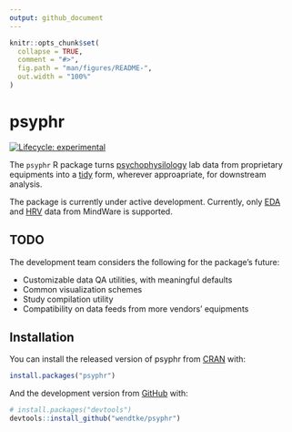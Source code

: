 ```yaml
---
output: github_document
---
```


<!-- README.md is generated from README.Rmd. Please edit that file -->

```r
knitr::opts_chunk$set(
  collapse = TRUE,
  comment = "#>",
  fig.path = "man/figures/README-",
  out.width = "100%"
)
```
# psyphr

<!-- badges: start -->
[![Lifecycle: experimental](https://img.shields.io/badge/lifecycle-experimental-orange.svg)](https://www.tidyverse.org/lifecycle/#experimental)
<!-- badges: end -->

The `psyphr` R package turns [psychophysilology](https://en.wikipedia.org/wiki/Psychophysiology) lab data from proprietary equipments into a [tidy](http://vita.had.co.nz/papers/tidy-data.pdf) form, wherever approapriate, for downstream analysis.

The package is currently under active development. Currently, only [EDA](https://support.mindwaretech.com/manuals/software/eda/3-2/) and [HRV](https://support.mindwaretech.com/manuals/software/hrv/3-2/) data from MindWare is supported. 


## TODO

The development team considers the following for the package's future:

- Customizable data QA utilities, with meaningful defaults
- Common visualization schemes
- Study compilation utility
- Compatibility on data feeds from more vendors' equipments


## Installation

You can install the released version of psyphr from [CRAN](https://CRAN.R-project.org) with:

``` r
install.packages("psyphr")
```

And the development version from [GitHub](https://github.com/) with:

``` r
# install.packages("devtools")
devtools::install_github("wendtke/psyphr")
```
